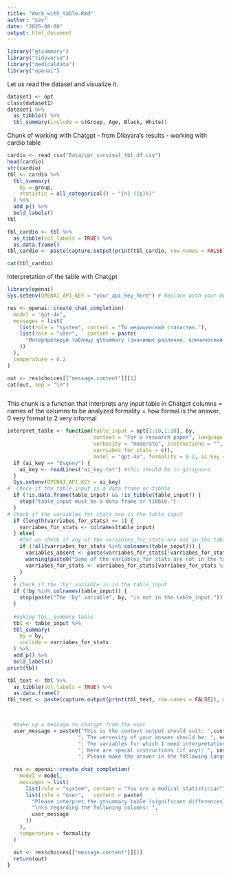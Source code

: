 ```yaml
---
title: "Work_with_table.Rmd"
author: "Lev"
date: "2025-08-08"
output: html_document
---
```


```r
library("gtsummary")
library("tidyverse")
library("medicaldata")
library("openai")
```
Let us read the dataset and visualize it.
```r
dataset1 <- opt
class(dataset1)
dataset1 %>%
  as_tibble() %>%
  tbl_summary(include = c(Group, Age, Black, White))

```


Chunk of working with Chatgpt - from Dilayara's results - working with cardio table
```r
cardio <- read_csv("Data/cpr_survival_tbl_df.csv")
head(cardio)
str(cardio)
tbl <- cardio %>%
  tbl_summary(
    by = group,                       
    statistic = all_categorical() ~ "{n} ({p}%)"
  ) %>%
  add_p() %>%
  bold_labels()
tbl

tbl_cardio <- tbl %>%
  as_tibble(col_labels = TRUE) %>%
  as.data.frame()
tbl_cardio <- paste(capture.output(print(tbl_cardio, row.names = FALSE)), collapse = "\n")

cat(tbl_cardio)
```

Interpretation of the table with Chatgpt
```r
library(openai)
Sys.setenv(OPENAI_API_KEY = "your_api_key_here") # Replace with your OpenAI API key

res <- openai::create_chat_completion(
  model = "gpt-4o",
  messages = list(
    list(role = "system", content = "Ты медицинский статистик."),
    list(role = "user",   content = paste(
      "Интерпретируй таблицу gtsummary (значимые различия, клинический смысл):\n\n", tbl_cardio
    ))
  ),
  temperature = 0.2
)

out <- res$choices[["message.content"]][1]
cat(out, sep = "\n")

```
```r

```



This chunk is a function that interprets any input table in Chatgpt
columns = names of the columns to be analyzed
formality = how formal is the answer, 0 very formal to 2 very informal
```r
interpret_table <- function(table_input = opt[1:10,1:10], by,
                            context = "For a research paper", language = "en",
                            verbosity = "moderate", instructions = "",
                            varriabes_for_stats = c(),
                            model = "gpt-4o", formality = 0.2, ai_key = "Evgeny") {
  if (ai_key == "Evgeny") {
    ai_key <- readLines("ai_key.txt") #this should be in gitignore
  }
  Sys.setenv(OPENAI_API_KEY = ai_key)
#  Check if the table_input is a data frame or tibble
  if (!is.data.frame(table_input) && !is_tibble(table_input)) {
    stop("table_input must be a data frame or tibble.")
  }
# Check if the variables for stats are in the table_input
  if (length(varriabes_for_stats) == 1) {
    varriabes_for_stats <- colnames(table_input)
  } else{
    #let us check if any of the variables_for_stats are not in the table colnames
    if (!all(varriabes_for_stats %in% colnames(table_input))) {
      variables_absent <- paste(varriabes_for_stats[!varriabes_for_stats %in% colnames(table_input)])
      warning(paste0("Some of the variables_for_stats are not in the table colnames. Here are the ones missing: ",variables_absent))
      varriabes_for_stats <- varriabes_for_stats[varriabes_for_stats %in% colnames(table_input)]
    }
  }
  # Check if the 'by' variable is in the table_input
  if (!by %in% colnames(table_input)) {
    stop(paste("The 'by' variable", by, "is not in the table_input."))
  }
  
  #making tbl__summary table
  tbl <- table_input %>%
  tbl_summary(
    by = by,                       
    include = varriabes_for_stats
  ) %>%
  add_p() %>%
  bold_labels()
print(tbl)

tbl_text <- tbl %>%
  as_tibble(col_labels = TRUE) %>%
  as.data.frame()
tbl_text <- paste(capture.output(print(tbl_text, row.names = FALSE)), collapse = "\n")


  
  #make up a message to chatgpt from the user
  user_message = paste0("This is the context output should suit: ",context,
                       "; The vervosity of your answer should be: ", verbosity,
                       "; The variables for which I need interpretation are: ", paste(varriabes_for_stats, collapse = ", "),
                       "; Here are specal instructions (if any): ", instructions,
                       "; Please make the answer in the following language: ", language)
  
  res <- openai::create_chat_completion(
    model = model,
    messages = list(
      list(role = "system", content = "You are a medical statistician"),#gives the model role
      list(role = "user",   content = paste(
        "Please interpret the gtsummary table (significant differences):\n\n", tbl_text, 
        "\n\n regarding the follwoing columns: ",
        user_message
      ))
    ),
    temperature = formality
  )

  out <- res$choices[["message.content"]][1]
  return(out)
}
```


